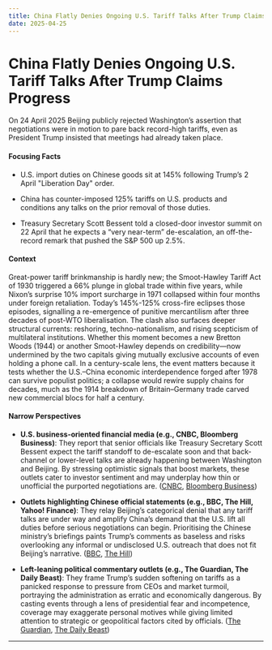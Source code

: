 ```yaml
---
title: China Flatly Denies Ongoing U.S. Tariff Talks After Trump Claims Progress
date: 2025-04-25
---
```


# China Flatly Denies Ongoing U.S. Tariff Talks After Trump Claims Progress

On 24 April 2025 Beijing publicly rejected Washington’s assertion that negotiations were in motion to pare back record-high tariffs, even as President Trump insisted that meetings had already taken place.

#### Focusing Facts

- U.S. import duties on Chinese goods sit at 145% following Trump’s 2 April "Liberation Day" order.

- China has counter-imposed 125% tariffs on U.S. products and conditions any talks on the prior removal of those duties.

- Treasury Secretary Scott Bessent told a closed-door investor summit on 22 April that he expects a “very near-term” de-escalation, an off-the-record remark that pushed the S&P 500 up 2.5%.

#### Context

Great-power tariff brinkmanship is hardly new; the Smoot-Hawley Tariff Act of 1930 triggered a 66% plunge in global trade within five years, while Nixon’s surprise 10% import surcharge in 1971 collapsed within four months under foreign retaliation. Today’s 145%-125% cross-fire eclipses those episodes, signalling a re-emergence of punitive mercantilism after three decades of post-WTO liberalisation. The clash also surfaces deeper structural currents: reshoring, techno-nationalism, and rising scepticism of multilateral institutions. Whether this moment becomes a new Bretton Woods (1944) or another Smoot-Hawley depends on credibility—now undermined by the two capitals giving mutually exclusive accounts of even holding a phone call. In a century-scale lens, the event matters because it tests whether the U.S.–China economic interdependence forged after 1978 can survive populist politics; a collapse would rewire supply chains for decades, much as the 1914 breakdown of Britain–Germany trade carved new commercial blocs for half a century.

#### Narrow Perspectives

- **U.S. business-oriented financial media (e.g., CNBC, Bloomberg Business)**: They report that senior officials like Treasury Secretary Scott Bessent expect the tariff standoff to de-escalate soon and that back-channel or lower-level talks are already happening between Washington and Beijing. By stressing optimistic signals that boost markets, these outlets cater to investor sentiment and may underplay how thin or unofficial the purported negotiations are. ([CNBC](https://www.cnbc.com/2025/04/22/bessent-trump-tariffs-china-deescalate.html), [Bloomberg Business](https://www.bloomberg.com/news/articles/2025-04-22/bessent-sees-de-escalation-with-china-situation-unsustainable))

- **Outlets highlighting Chinese official statements (e.g., BBC, The Hill, Yahoo! Finance)**: They relay Beijing’s categorical denial that any tariff talks are under way and amplify China’s demand that the U.S. lift all duties before serious negotiations can begin. Prioritising the Chinese ministry’s briefings paints Trump’s comments as baseless and risks overlooking any informal or undisclosed U.S. outreach that does not fit Beijing’s narrative. ([BBC](https://www.bbc.com/news/articles/c8dglmm5j52o), [The Hill](https://thehill.com/policy/international/5264774-china-us-tariff-negotations/))

- **Left-leaning political commentary outlets (e.g., The Guardian, The Daily Beast)**: They frame Trump’s sudden softening on tariffs as a panicked response to pressure from CEOs and market turmoil, portraying the administration as erratic and economically dangerous. By casting events through a lens of presidential fear and incompetence, coverage may exaggerate personal motives while giving limited attention to strategic or geopolitical factors cited by officials. ([The Guardian](https://www.theguardian.com/us-news/2025/apr/22/trump-china-tariffs), [The Daily Beast](https://www.thedailybeast.com/trump-dramatically-changed-his-tune-after-ceos-delivered-a-terrifying-warning/))

---
